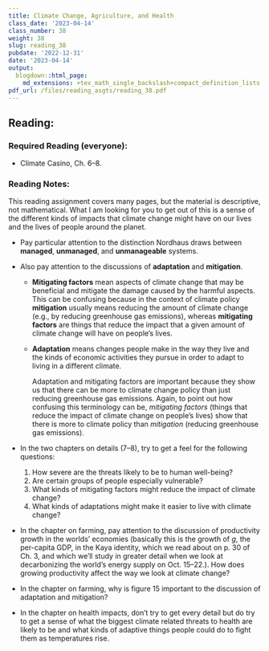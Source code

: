 ```yaml
---
title: Climate Change, Agriculture, and Health
class_date: '2023-04-14'
class_number: 38
weight: 38
slug: reading_38
pubdate: '2022-12-31'
date: '2023-04-14'
output:
  blogdown::html_page:
    md_extensions: +tex_math_single_backslash+compact_definition_lists
pdf_url: /files/reading_asgts/reading_38.pdf
---
```

## Reading:

### Required Reading (everyone):

* Climate Casino, Ch. 6--8.

### Reading Notes:

This reading assignment covers many pages, but the material is descriptive, not mathematical.
What I am looking for you to get out of this is a sense of the different kinds of impacts that climate change might have on our lives and the lives of people around the planet.

* Pay particular attention to the distinction Nordhaus draws between **managed**, **unmanaged**, and **unmanageable** systems.
* Also pay attention to the discussions of **adaptation** and **mitigation**.

    * **Mitigating factors** mean aspects of climate change that may be 
      beneficial and mitigate the damage caused by the harmful aspects. 
      This can be confusing because in the context of climate policy 
      **mitigation** usually means reducing the amount of climate change 
      (e.g., by reducing greenhouse gas emissions), whereas **mitigating factors** 
      are things that reduce the impact that a given amount of climate change 
      will have on people's lives.
      
    * **Adaptation** means changes people make in the way they live and the 
      kinds of economic activities they pursue in order to adapt to living in a 
      different climate.

      Adaptation and mitigating factors are important because they show us that 
      there can be more to climate change policy than just reducing greenhouse 
      gas emissions.
      Again, to point out how confusing this terminology can be, 
      _mitigating factors_ (things that reduce the impact of climate change on 
      people's lives) show that there is more to climate policy than 
      _mitigation_ (reducing greenhouse gas emissions).

* In the two chapters on details (7--8), try to get a feel for the following questions:

    1. How severe are the threats likely to be to human well-being?
    1. Are certain groups of people especially vulnerable?
    1. What kinds of mitigating factors might reduce the impact of climate change?
    1. What kinds of adaptations might make it easier to live with climate change?

* In the chapter on farming, pay attention to the discussion of productivity growth in the worlds' economies (basically this is the growth of $g$, the per-capita GDP, in the Kaya identity, which we read about on p. 30 of Ch. 3, and which we'll study in greater detail when we look at decarbonizing the world's energy supply on Oct. 15--22.). How does growing productivity affect the way we look at climate change?
* In the chapter on farming, why is figure 15 important to the discussion of adaptation and mitigation?
* In the chapter on health impacts, don't try to get every detail but do try to get a sense of what the biggest climate related threats to health are likely to be and what kinds of adaptive things people could do to fight them as temperatures rise.
